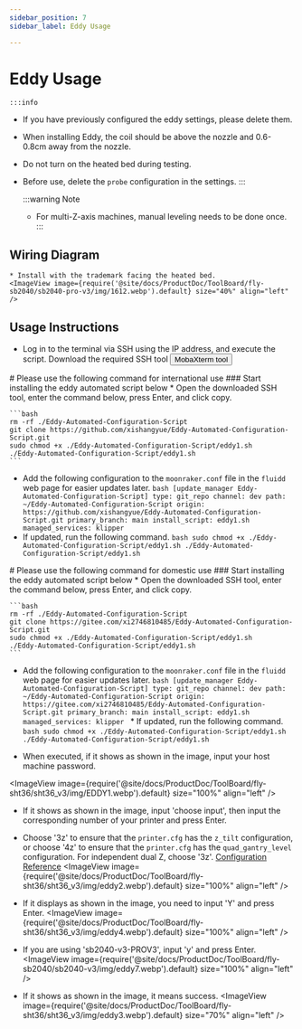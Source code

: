 ```yaml
---
sidebar_position: 7
sidebar_label: Eddy Usage

---
```



# Eddy Usage

    :::info
  * If you have previously configured the eddy settings, please delete them.
  * When installing Eddy, the coil should be above the nozzle and 0.6-0.8cm away from the nozzle.
  * Do not turn on the heated bed during testing.
  * Before use, delete the `probe` configuration in the settings.
    :::

    :::warning Note
    * For multi-Z-axis machines, manual leveling needs to be done once.
    :::


## Wiring Diagram

    * Install with the trademark facing the heated bed.
    <ImageView image={require('@site/docs/ProductDoc/ToolBoard/fly-sb2040/sb2040-pro-v3/img/1612.webp').default} size="40%" align="left" />


## Usage Instructions
   * Log in to the terminal via SSH using the IP address, and execute the script.
    Download the required SSH tool <Button variant="contained" disableElevation component="a" rel="noopener" href="/docs/ResDownload/auxiliary_software/">MobaXterm tool</Button>


<Tabs>
  <TabItem value="eddy1" label="International Use">
    # Please use the following command for international use
    ### Start installing the eddy automated script below
    * Open the downloaded SSH tool, enter the command below, press Enter, and click copy.
    
    ```bash
    rm -rf ./Eddy-Automated-Configuration-Script
    git clone https://github.com/xishangyue/Eddy-Automated-Configuration-Script.git
    sudo chmod +x ./Eddy-Automated-Configuration-Script/eddy1.sh
    ./Eddy-Automated-Configuration-Script/eddy1.sh
    ```
   * Add the following configuration to the `moonraker.conf` file in the `fluidd` web page for easier updates later.
    ```bash
    [update_manager Eddy-Automated-Configuration-Script]
    type: git_repo
    channel: dev
    path: ~/Eddy-Automated-Configuration-Script
    origin: https://github.com/xishangyue/Eddy-Automated-Configuration-Script.git
    primary_branch: main
    install_script: eddy1.sh
    managed_services: klipper
    ```
   * If updated, run the following command.
    ```bash
    sudo chmod +x ./Eddy-Automated-Configuration-Script/eddy1.sh
    ./Eddy-Automated-Configuration-Script/eddy1.sh
    ```
</TabItem>

  <TabItem value="eddy2" label="Domestic Use">
# Please use the following command for domestic use
### Start installing the eddy automated script below
    * Open the downloaded SSH tool, enter the command below, press Enter, and click copy.
    
    ```bash
    rm -rf ./Eddy-Automated-Configuration-Script
    git clone https://gitee.com/xi2746810485/Eddy-Automated-Configuration-Script.git
    sudo chmod +x ./Eddy-Automated-Configuration-Script/eddy1.sh
    ./Eddy-Automated-Configuration-Script/eddy1.sh
    ```
   * Add the following configuration to the `moonraker.conf` file in the `fluidd` web page for easier updates later.
    ```bash
    [update_manager Eddy-Automated-Configuration-Script]
    type: git_repo
    channel: dev
    path: ~/Eddy-Automated-Configuration-Script
    origin: https://gitee.com/xi2746810485/Eddy-Automated-Configuration-Script.git
    primary_branch: main
    install_script: eddy1.sh
    managed_services: klipper
    ```
    * If updated, run the following command.
    ```bash
    sudo chmod +x ./Eddy-Automated-Configuration-Script/eddy1.sh
    ./Eddy-Automated-Configuration-Script/eddy1.sh
    ```
  </TabItem>
</Tabs>


* When executed, if it shows as shown in the image, input your host machine password.

<ImageView image={require('@site/docs/ProductDoc/ToolBoard/fly-sht36/sht36_v3/img/EDDY1.webp').default} size="100%" align="left" />

* If it shows as shown in the image, input 'choose input', then input the corresponding number of your printer and press Enter.
* Choose '3z' to ensure that the `printer.cfg` has the `z_tilt` configuration, or choose '4z' to ensure that the `printer.cfg` has the `quad_gantry_level` configuration. For independent dual Z, choose '3z'. [Configuration Reference](https://mellow.klipper.cn/docs/category/klipper-%E5%8F%82%E8%80%83%E9%85%8D%E7%BD%AE)
<ImageView image={require('@site/docs/ProductDoc/ToolBoard/fly-sht36/sht36_v3/img/eddy2.webp').default} size="100%" align="left" />

* If it displays as shown in the image, you need to input 'Y' and press Enter.
<ImageView image={require('@site/docs/ProductDoc/ToolBoard/fly-sht36/sht36_v3/img/eddy4.webp').default} size="100%" align="left" />

* If you are using 'sb2040-v3-PROV3', input 'y' and press Enter.
<ImageView image={require('@site/docs/ProductDoc/ToolBoard/fly-sb2040/sb2040-v3/img/eddy7.webp').default} size="100%" align="left" />

* If it shows as shown in the image, it means success.
<ImageView image={require('@site/docs/ProductDoc/ToolBoard/fly-sht36/sht36_v3/img/eddy3.webp').default} size="70%" align="left" />

<LDC1612 />
